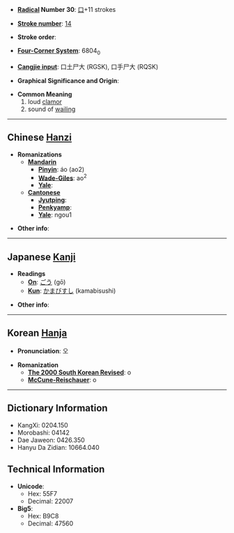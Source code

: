 * '''[[Wiktionary:Chinese radical index| Radical]] Number 30''': [[Wiktionary:Chinese radical index 口|口]]+11 strokes

* '''[[Wiktionary:Chinese total strokes index|Stroke number]]''': [[Wiktionary:Chinese total strokes index 14|14]]

* '''Stroke order''': 

* '''[[Wiktionary:Chinese four corner index|Four-Corner System]]''': 6804<sub>0</sub>

* '''[[Wiktionary:Chinese Cangjie index|Cangjie input]]''': 口土尸大 (RGSK), 口手尸大 (RQSK)

* '''Graphical Significance and Origin''': 

* '''Common Meaning'''
*#loud [[clamor]]
*# sound of [[wail]]ing


----

== Chinese [[Hanzi]] ==

* '''Romanizations'''
** '''[[Mandarin]]'''
*** '''[[Pinyin]]''': áo (ao2)
*** '''[[Wade-Giles]]''': ao<sup>2</sup>
*** '''[[Yale]]''': 
** '''[[Cantonese]]'''
*** '''[[Jyutping]]''':
*** '''[[Penkyamp]]''': 
*** '''[[Yale]]''': ngou1

* '''Other info''': 

----

== Japanese [[Kanji]] ==

* '''Readings'''
** '''[[On]]''': [[ごう]] (gō)
** '''[[Kun]]''': [[かまびすし]] (kamabisushi)

* '''Other info''':  

----

== Korean [[Hanja]] ==

* '''Pronunciation''': 오

* '''Romanization'''
** '''[[The 2000 South Korean Revised Romanization|The 2000 South Korean Revised]]''': o
** '''[[McCune-Reischauer]]''': o

----

== Dictionary Information ==

* KangXi: 0204.150
* Morobashi: 04142
* Dae Jaweon: 0426.350
* Hanyu Da Zidian: 10664.040

== Technical Information ==

* '''Unicode''':
** Hex: 55F7
** Decimal: 22007
* '''Big5''':
** Hex: B9C8
** Decimal: 47560